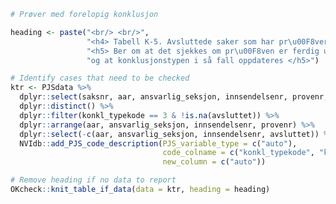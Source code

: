 ```r
# Prøver med forelopig konklusjon

heading <- paste("<br/> <br/>",
                 "<h4> Tabell K-5. Avsluttede saker som har pr\u00F8ver med forel\u00F8pig konklusjon </h4>",
                 "<h5> Ber om at det sjekkes om pr\u00F8ven er ferdig unders\u00F8kt,",
                 "og at konklusjonstypen i så fall oppdateres </h5>")

# Identify cases that need to be checked
ktr <- PJSdata %>%
  dplyr::select(saksnr, aar, ansvarlig_seksjon, innsendelsenr, provenr, konkl_typekode, konkl_kjennelsekode, konkl_analyttkode, avsluttet) %>%
  dplyr::distinct() %>%
  dplyr::filter(konkl_typekode == 3 & !is.na(avsluttet)) %>%
  dplyr::arrange(aar, ansvarlig_seksjon, innsendelsenr, provenr) %>%
  dplyr::select(-c(aar, ansvarlig_seksjon, innsendelsenr, avsluttet)) %>%
  NVIdb::add_PJS_code_description(PJS_variable_type = c("auto"),
                                  code_colname = c("konkl_typekode", "konkl_kjennelsekode", "konkl_analyttkode"),
                                  new_column = c("auto")) 

# Remove heading if no data to report
OKcheck::knit_table_if_data(data = ktr, heading = heading)
```
